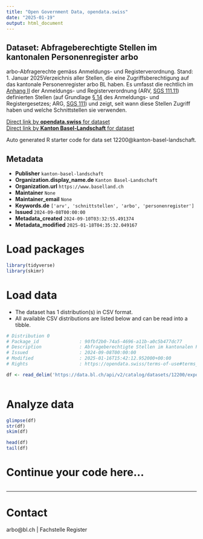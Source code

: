 ```yaml
---
title: "Open Government Data, opendata.swiss"
date: "2025-01-19"
output: html_document
---
```


## Dataset: Abfrageberechtigte Stellen im kantonalen Personenregister arbo

arbo-Abfragerechte gemäss Anmeldungs- und Registerverordnung. Stand: 1. Januar 2025Verzeichnis aller Stellen, die eine Zugriffsberechtigung auf das kantonale Personenregister arbo BL haben. Es umfasst die rechtlich im [Anhang II](https://bl.clex.ch/app/de/texts_of_law/111.11/annex/II) der Anmeldungs- und Registerverordnung (ARV, [SGS 111.11](https://bl.clex.ch/app/de/texts_of_law/111.11)) definierten Stellen (auf Grundlage [§ 14](https://bl.clex.ch/app/de/texts_of_law/111/art/14) des Anmeldungs- und Registergesetzes; ARG, [SGS 111](https://bl.clex.ch/app/de/texts_of_law/111)) und zeigt, seit wann diese Stellen Zugriff haben und welche Schnittstellen sie verwenden.

[Direct link by **opendata.swiss** for dataset](https://opendata.swiss/de/dataset/im-kantonalen-personenregister-abfrageberechtigte-stellen-anmeldungs-und-registerverord-07-2024)<br>
[Direct link by **Kanton Basel-Landschaft** for dataset](https://data.bl.ch/explore/dataset/12200/)

Auto generated R starter code for data set 12200@kanton-basel-landschaft.

## Metadata

- **Publisher** `kanton-basel-landschaft`
- **Organization.display_name.de** `Kanton Basel-Landschaft`
- **Organization.url** `https://www.baselland.ch`
- **Maintainer** `None`
- **Maintainer_email** `None`
- **Keywords.de** `['arv', 'schnittstellen', 'arbo', 'personenregister']`
- **Issued** `2024-09-08T00:00:00`
- **Metadata_created** `2024-09-10T03:32:55.491374`
- **Metadata_modified** `2025-01-18T04:35:32.049167`


# Load packages

```r

library(tidyverse)
library(skimr)

```

# Load data

-   The dataset has 1 distribution(s) in CSV format.
-   All available CSV distributions are listed below and can be read into a tibble.

```r

# Distribution 0
# Package_id               : 90fbf2b0-74a5-4696-a11b-a0c5b477dc77
# Description              : Abfrageberechtigte Stellen im kantonalen Personenregister arbo (csv)
# Issued                   : 2024-09-08T00:00:00
# Modified                 : 2025-01-16T15:42:12.952000+00:00
# Rights                   : https://opendata.swiss/terms-of-use#terms_by

df <- read_delim('https://data.bl.ch/api/v2/catalog/datasets/12200/exports/csv?use_labels=true')



```

# Analyze data

```r

glimpse(df)
str(df)
skim(df)

head(df)
tail(df)

```

# Continue your code here...

```r

```

------------------------------------------------------------------------

# Contact

arbo@bl.ch | Fachstelle Register
